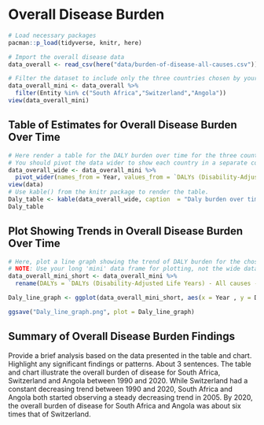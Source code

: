 # Overall Disease Burden

```r
# Load necessary packages
pacman::p_load(tidyverse, knitr, here)

# Import the overall disease data
data_overall <- read_csv(here("data/burden-of-disease-all-causes.csv"))
```

```r
# Filter the dataset to include only the three countries chosen by your group.
data_overall_mini <- data_overall %>%
  filter(Entity %in% c("South Africa","Switzerland","Angola"))
view(data_overall_mini)
```

## Table of Estimates for Overall Disease Burden Over Time

```r
# Here render a table for the DALY burden over time for the three countries. 
# You should pivot the data wider to show each country in a separate column.
data_overall_wide <- data_overall_mini %>%
  pivot_wider(names_from = Year, values_from = `DALYs (Disability-Adjusted Life Years) - All causes - Sex: Both - Age: Age-standardized (Rate)`)
view(data)
# Use kable() from the knitr package to render the table.
Daly_table <- kable(data_overall_wide, caption  = "Daly burden over time for South Africa, Switzerland and Angola")
Daly_table
```

## Plot Showing Trends in Overall Disease Burden Over Time

```r
# Here, plot a line graph showing the trend of DALY burden for the chosen countries over time. You can use ggplot2 to create this plot. Each country's line should be a different color.
# NOTE: Use your long 'mini' data frame for plotting, not the wide data used for the table. 
data_overall_mini_short <- data_overall_mini %>%
  rename(DALYs = `DALYs (Disability-Adjusted Life Years) - All causes - Sex: Both - Age: Age-standardized (Rate)`)

Daly_line_graph <- ggplot(data_overall_mini_short, aes(x = Year , y = DALYs, color = Entity)) + geom_line() + labs(title = "DALYs over time for South Africa, Switzerland and Angola", col = "Country")

ggsave("Daly_line_graph.png", plot = Daly_line_graph)
```

## Summary of Overall Disease Burden Findings

Provide a brief analysis based on the data presented in the table and chart. Highlight any significant findings or patterns. About 3 sentences.
The table and chart illustrate the overall burden of disease for South Africa, Switzerland and Angola between 1990 and 2020. While Switzerland had a constant decreasing trend between 1990 and 2020, South Africa and Angola both started observing a steady decreasing trend in 2005. By 2020, the overall burden of disease for South Africa and Angola was  about six times that of Switzerland.
